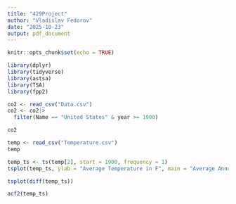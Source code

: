 ```yaml
---
title: "429Project"
author: "Vladislav Fedorov"
date: "2025-10-23"
output: pdf_document
---
```


```r
knitr::opts_chunk$set(echo = TRUE)
```

```r
library(dplyr)
library(tidyverse)
library(astsa)
library(TSA)
library(fpp2)
```

```r
co2 <- read_csv("Data.csv")
co2 <- co2|>
  filter(Name == "United States" & year >= 1900)
```

```r
co2
```

```r
temp <- read_csv("Temperature.csv")
temp
```

```r
temp_ts <- ts(temp[2], start = 1900, frequency = 1)
tsplot(temp_ts, ylab = "Average Temperature in F", main = "Average Annual US Temperature 1900-2023")
```

```r
tsplot(diff(temp_ts))
```

```r
acf2(temp_ts)
```
